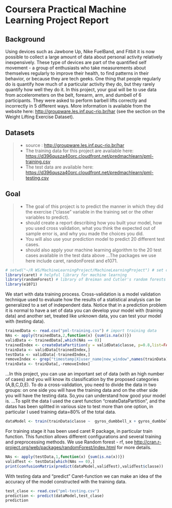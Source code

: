 Coursera Practical Machine Learning Project Report
========================================================

## Background

Using devices such as Jawbone Up, Nike FuelBand, and Fitbit it is now possible to collect a large amount of data about personal activity relatively inexpensively. These type of devices are part of the quantified self movement - a group of enthusiasts who take measurements about themselves regularly to improve their health, to find patterns in their behavior, or because they are tech geeks. One thing that people regularly do is quantify how much of a particular activity they do, but they rarely quantify how well they do it. In this project, your goal will be to use data from accelerometers on the belt, forearm, arm, and dumbell of 6 participants. They were asked to perform barbell lifts correctly and incorrectly in 5 different ways. More information is available from the website here: [http://groupware.les.inf.puc-rio.br/har](http://groupware.les.inf.puc-rio.br/har) (see the section on the Weight Lifting Exercise Dataset). 

## Datasets

>- source : [http://groupware.les.inf.puc-rio.br/har]( http://groupware.les.inf.puc-rio.br/har)
>- The training data for this project are available here: [https://d396qusza40orc.cloudfront.net/predmachlearn/pml-training.csv](https://d396qusza40orc.cloudfront.net/predmachlearn/pml-training.csv)
>- The test data are available here: [https://d396qusza40orc.cloudfront.net/predmachlearn/pml-testing.csv](https://d396qusza40orc.cloudfront.net/predmachlearn/pml-testing.csv)

## Goal
>- The goal of this project is to predict the manner in which they did the exercise ("classe" variable in the training set or the other variables to predict). 
>- should create a report describing how you built your model, how you used cross validation, what you think the expected out of sample error is, and why you made the choices you did. 
>- You will also use your prediction model to predict 20 different test cases. 
>- should also apply your machine learning algorithm to the 20 test cases available in the test data above
...The packages we use here include caret, randonForest and e1071. 
```r
# setwd("~/R WS/MachineLearningProject/MachineLearningProject") # set current workspace, edit here if any differences
library(caret) # helpful library for machine learning
library(randomForest) # library of Breiman and Cutler's random forests for classification and regression
library(e1071) 
```
We start with data training process.
Cross-validation is a model validation technique used to evaluate how the results of a statistical analysis can be generalized to a set of independent data. Notice that in a prediction problem it is normal to have a set of data you can develop your model with (training data) and another set, treated like unknown data, you can test your model with (testing data).
```r
trainedData <- read.csv("pml-training.csv") # import training data
NAs <- apply(trainedData,2,function(x) {sum(is.na(x))}) 
validData <- trainedData[,which(NAs == 0)]
trainedIndex <- createDataPartition(y = validData$classe, p=0.8,list=FALSE)
trainData <- validData[trainedIndex,]
testData <- validData[-trainedIndex,]
removeIndex <- grep("timestamp|X|user_name|new_window",names(trainData))
trainData <- trainData[,-removeIndex]
```
...In this project, you can use an important set of data (with an high number of cases) and you will know its classification by the proposed categories (A,B,C,D,E). To do a cross-validation, you need to divide the data in two groups: on one side you will have the training data and on the other side you will have the testing data. So,you  can understand how good your model is.
...To split the data I used the caret function "createDataPartition", and the datas has been  splitted in various size to test more than one option, in particular I used training data=80% of the total data. 
```r
dataModel <- train(trainData$classe ~  gyros_dumbbell_x + gyros_dumbbell_y + gyros_dumbbell_z,data = trainData,preProcess=c("scale"),method="rf")
```
For training stage it has been used caret R package, in particular train function. This function allows different configurations and several training and preprocessing  methods. We use Random forest - rf, see [http://cran.r-project.org/web/packages/randomForest/index.html](http://cran.r-project.org/web/packages/randomForest/index.html) for more details. 
```r
NAs <- apply(testData,1,function(x) {sum(is.na(x))})
validTest <- testData[which(NAs == 0),]
print(confusionMatrix(predict(dataModel,validTest),validTest$classe))
```
With testing data and "predict" Caret-function we can make an idea of the accuracy of the model constructed with the training data.
```r
test_clase <- read.csv("pml-testing.csv")
prediction <- predict(dataModel,test_clase)
prediction
```
